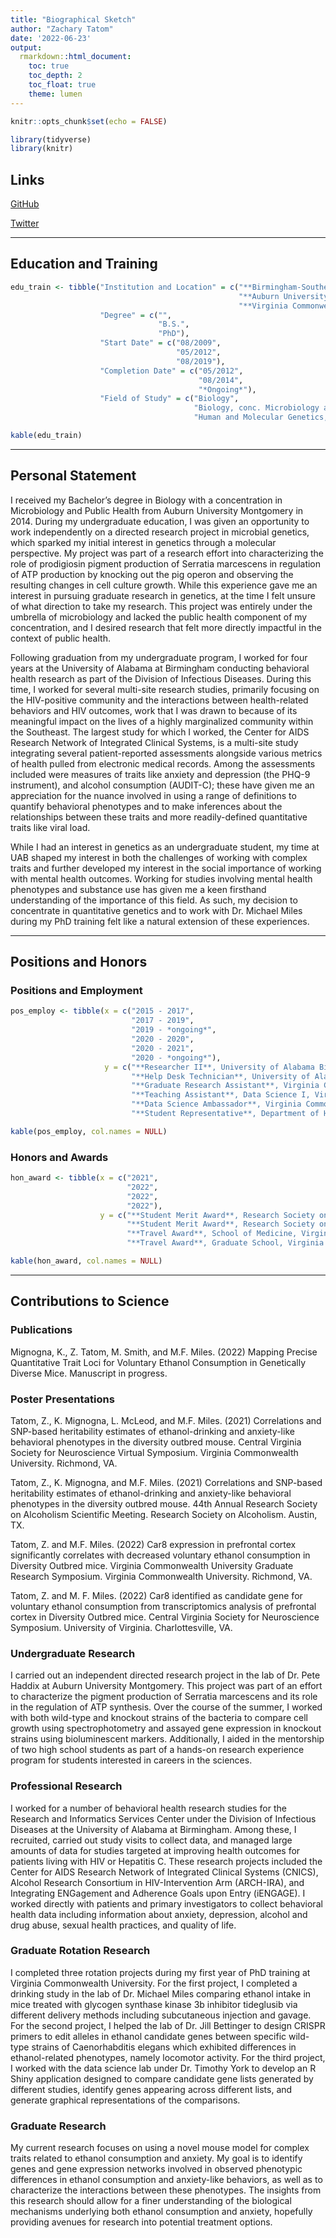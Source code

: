 ```yaml
---
title: "Biographical Sketch"
author: "Zachary Tatom"
date: '2022-06-23'
output:
  rmarkdown::html_document:
    toc: true
    toc_depth: 2
    toc_float: true
    theme: lumen
---
```


```r
knitr::opts_chunk$set(echo = FALSE)

library(tidyverse)
library(knitr)

```

## Links

[GitHub](https://github.com/zacharytatom)

[Twitter](https://twitter.com/zachary_tatom)

---

## Education and Training

```r

edu_train <- tibble("Institution and Location" = c("**Birmingham-Southern University**, Birmingham, AL",
                                                   "**Auburn University Montgomery**, Montgomery, AL",
                                                   "**Virginia Commonwealth University**, Richmond, VA"),
                    "Degree" = c("",
                                 "B.S.",
                                 "PhD"),
                    "Start Date" = c("08/2009",
                                     "05/2012",
                                     "08/2019"),
                    "Completion Date" = c("05/2012",
                                          "08/2014",
                                          "*Ongoing*"),
                    "Field of Study" = c("Biology",
                                         "Biology, conc. Microbiology and Public Health",
                                         "Human and Molecular Genetics, conc. Quantitative Genetics"))

kable(edu_train)

```

---

## Personal Statement

I received my Bachelor’s degree in Biology with a concentration in Microbiology and Public Health from Auburn University Montgomery in 2014.  During my undergraduate education, I was given an opportunity to work independently on a directed research project in microbial genetics, which sparked my initial interest in genetics through a molecular perspective.  My project was part of a research effort into characterizing the role of prodigiosin pigment production of Serratia marcescens in regulation of ATP production by knocking out the pig operon and observing the resulting changes in cell culture growth.  While this experience gave me an interest in pursuing graduate research in genetics, at the time I felt unsure of what direction to take my research.  This project was entirely under the umbrella of microbiology and lacked the public health component of my concentration, and I desired research that felt more directly impactful in the context of public health.

Following graduation from my undergraduate program, I worked for four years at the University of Alabama at Birmingham conducting behavioral health research as part of the Division of Infectious Diseases.  During this time, I worked for several multi-site research studies, primarily focusing on the HIV-positive community and the interactions between health-related behaviors and HIV outcomes, work that I was drawn to because of its meaningful impact on the lives of a highly marginalized community within the Southeast.  The largest study for which I worked, the Center for AIDS Research Network of Integrated Clinical Systems, is a multi-site study integrating several patient-reported assessments alongside various metrics of health pulled from electronic medical records.  Among the assessments included were measures of traits like anxiety and depression (the PHQ-9 instrument), and alcohol consumption (AUDIT-C); these have given me an appreciation for the nuance involved in using a range of definitions to quantify behavioral phenotypes and to make inferences about the relationships between these traits and more readily-defined quantitative traits like viral load.

While I had an interest in genetics as an undergraduate student, my time at UAB shaped my interest in both the challenges of working with complex traits and further developed my interest in the social importance of working with mental health outcomes.  Working for studies involving mental health phenotypes and substance use has given me a keen firsthand understanding of the importance of this field.  As such, my decision to concentrate in quantitative genetics and to work with Dr. Michael Miles during my PhD training felt like a natural extension of these experiences.

---

## Positions and Honors

### Positions and Employment

```r

pos_employ <- tibble(x = c("2015 - 2017",
                           "2017 - 2019",
                           "2019 - *ongoing*",
                           "2020 - 2020",
                           "2020 - 2021",
                           "2020 - *ongoing*"),
                     y = c("**Researcher II**, University of Alabama Birmingham",
                           "**Help Desk Technician**, University of Alabama Birmingham",
                           "**Graduate Research Assistant**, Virginia Commonwealth University",
                           "**Teaching Assistant**, Data Science I, Virginia Commonwealth University",
                           "**Data Science Ambassador**, Virginia Commonwealth University",
                           "**Student Representative**, Department of Human and Molecular Genetics, Virginia Commonwealth University"))

kable(pos_employ, col.names = NULL)

```

### Honors and Awards

```r

hon_award <- tibble(x = c("2021",
                          "2022",
                          "2022",
                          "2022"),
                    y = c("**Student Merit Award**, Research Society on Alcohol",
                          "**Student Merit Award**, Research Society on Alcohol",
                          "**Travel Award**, School of Medicine, Virginia Commonwealth University",
                          "**Travel Award**, Graduate School, Virginia Commonwealth University"))

kable(hon_award, col.names = NULL)

```

---

## Contributions to Science

### Publications
Mignogna, K., Z. Tatom, M. Smith, and M.F. Miles. (2022) Mapping Precise Quantitative Trait Loci for Voluntary Ethanol Consumption in Genetically Diverse Mice.  Manuscript in progress.

### Poster Presentations

Tatom, Z., K. Mignogna, L. McLeod, and M.F. Miles. (2021) Correlations and SNP-based heritability estimates of ethanol-drinking and anxiety-like behavioral phenotypes in the diversity outbred mouse.  Central Virginia Society for Neuroscience Virtual Symposium. Virginia Commonwealth University. Richmond, VA.

Tatom, Z., K. Mignogna, and M.F. Miles. (2021) Correlations and SNP-based heritability estimates of ethanol-drinking and anxiety-like behavioral phenotypes in the diversity outbred mouse.  44th Annual Research Society on Alcoholism Scientific Meeting. Research Society on Alcoholism. Austin, TX.

Tatom, Z. and M.F. Miles. (2022) Car8 expression in prefrontal cortex significantly correlates with decreased voluntary ethanol consumption in Diversity Outbred mice. Virginia Commonwealth University Graduate Research Symposium. Virginia Commonwealth University. Richmond, VA.

Tatom, Z. and M. F. Miles. (2022) Car8 identified as candidate gene for voluntary ethanol consumption from transcriptomics analysis of prefrontal cortex in Diversity Outbred mice. Central Virginia Society for Neuroscience Symposium. University of Virginia. Charlottesville, VA.

### Undergraduate Research

I carried out an independent directed research project in the lab of Dr. Pete Haddix at Auburn University Montgomery.  This project was part of an effort to characterize the pigment production of Serratia marcescens and its role in the regulation of ATP synthesis.  Over the course of the summer, I worked with both wild-type and knockout strains of the bacteria to compare cell growth using spectrophotometry and assayed gene expression in knockout strains using bioluminescent markers.  Additionally, I aided in the mentorship of two high school students as part of a hands-on research experience program for students interested in careers in the sciences.

### Professional Research

I worked for a number of behavioral health research studies for the Research and Informatics Services Center under the Division of Infectious Diseases at the University of Alabama at Birmingham.  Among these, I recruited, carried out study visits to collect data, and managed large amounts of data for studies targeted at improving health outcomes for patients living with HIV or Hepatitis C.  These research projects included the Center for AIDS Research Network of Integrated Clinical Systems (CNICS), Alcohol Research Consortium in HIV-Intervention Arm (ARCH-IRA), and Integrating ENGagement and Adherence Goals upon Entry (iENGAGE).  I worked directly with patients and primary investigators to collect behavioral health data including information about anxiety, depression, alcohol and drug abuse, sexual health practices, and quality of life.

### Graduate Rotation Research

I completed three rotation projects during my first year of PhD training at Virginia Commonwealth University.  For the first project, I completed a drinking study in the lab of Dr. Michael Miles comparing ethanol intake in mice treated with glycogen synthase kinase 3b inhibitor tideglusib via different delivery methods including subcutaneous injection and gavage.  For the second project, I helped the lab of Dr. Jill Bettinger to design CRISPR primers to edit alleles in ethanol candidate genes between specific wild-type strains of Caenorhabditis elegans which exhibited differences in ethanol-related phenotypes, namely locomotor activity.  For the third project, I worked with the data science lab under Dr. Timothy York to develop an R Shiny application designed to compare candidate gene lists generated by different studies, identify genes appearing across different lists, and generate graphical representations of the comparisons.

### Graduate Research

My current research focuses on using a novel mouse model for complex traits related to ethanol consumption and anxiety.  My goal is to identify genes and gene expression networks involved in observed phenotypic differences in ethanol consumption and anxiety-like behaviors, as well as to characterize the interactions between these phenotypes.  The insights from this research should allow for a finer understanding of the biological mechanisms underlying both ethanol consumption and anxiety, hopefully providing avenues for research into potential treatment options.